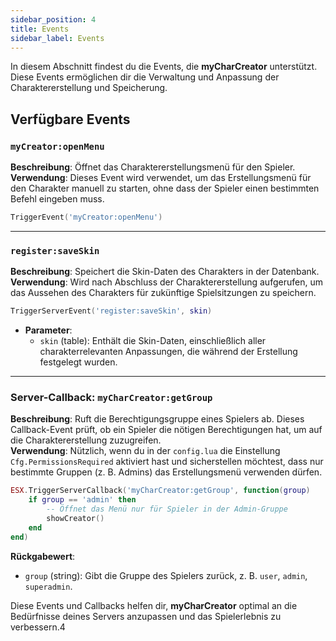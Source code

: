 ---
sidebar_position: 4
title: Events
sidebar_label: Events
---

In diesem Abschnitt findest du die Events, die **myCharCreator** unterstützt. Diese Events ermöglichen dir die Verwaltung und Anpassung der Charaktererstellung und Speicherung.

## Verfügbare Events

### `myCreator:openMenu`

**Beschreibung**: Öffnet das Charaktererstellungsmenü für den Spieler.  
**Verwendung**: Dieses Event wird verwendet, um das Erstellungsmenü für den Charakter manuell zu starten, ohne dass der Spieler einen bestimmten Befehl eingeben muss.

```lua
TriggerEvent('myCreator:openMenu')
```

---

### `register:saveSkin`

**Beschreibung**: Speichert die Skin-Daten des Charakters in der Datenbank.  
**Verwendung**: Wird nach Abschluss der Charaktererstellung aufgerufen, um das Aussehen des Charakters für zukünftige Spielsitzungen zu speichern.

```lua
TriggerServerEvent('register:saveSkin', skin)
```

- **Parameter**: 
  - `skin` (table): Enthält die Skin-Daten, einschließlich aller charakterrelevanten Anpassungen, die während der Erstellung festgelegt wurden.

---

### Server-Callback: `myCharCreator:getGroup`

**Beschreibung**: Ruft die Berechtigungsgruppe eines Spielers ab. Dieses Callback-Event prüft, ob ein Spieler die nötigen Berechtigungen hat, um auf die Charaktererstellung zuzugreifen.  
**Verwendung**: Nützlich, wenn du in der `config.lua` die Einstellung `Cfg.PermissionsRequired` aktiviert hast und sicherstellen möchtest, dass nur bestimmte Gruppen (z. B. Admins) das Erstellungsmenü verwenden dürfen.

```lua
ESX.TriggerServerCallback('myCharCreator:getGroup', function(group)
    if group == 'admin' then
        -- Öffnet das Menü nur für Spieler in der Admin-Gruppe
        showCreator()
    end
end)
```

**Rückgabewert**:
- `group` (string): Gibt die Gruppe des Spielers zurück, z. B. `user`, `admin`, `superadmin`.


Diese Events und Callbacks helfen dir, **myCharCreator** optimal an die Bedürfnisse deines Servers anzupassen und das Spielerlebnis zu verbessern.4